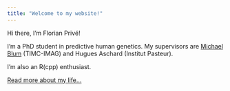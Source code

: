 ```yaml
---
title: "Welcome to my website!"
---
```


Hi there, I'm Florian Privé!

I'm a PhD student in predictive human genetics. 
My supervisors are [Michael Blum](https://twitter.com/mblum_g) (TIMC-IMAG) and Hugues Aschard (Institut Pasteur).

I'm also an R(cpp) enthusiast. 

[Read more about my life...](about.html)
